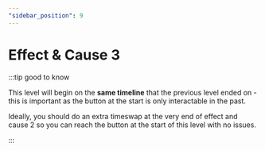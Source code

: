 ```yaml
---
"sidebar_position": 9
---
```



# Effect & Cause 3

:::tip good to know

This level will begin on the **same timeline** that the previous level ended on - this is important as the button at the start is only interactable in the past. 

Ideally, you should do an extra timeswap at the very end of effect and cause 2 so you can reach the button at the start of this level with no issues.

:::